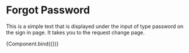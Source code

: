 
<Meta title="Elements/Forgot password" component={ForgotPassword} />

# Forgot Password

This is a simple text that is displayed under the input of type password on the sign in page. It takes you to the request change page.


<Canvas>
  <Story
    name="Forgot password"
    args={{
      text: "Forgot password",
    }}>
    {Component.bind({})}
  </Story>
</Canvas>
